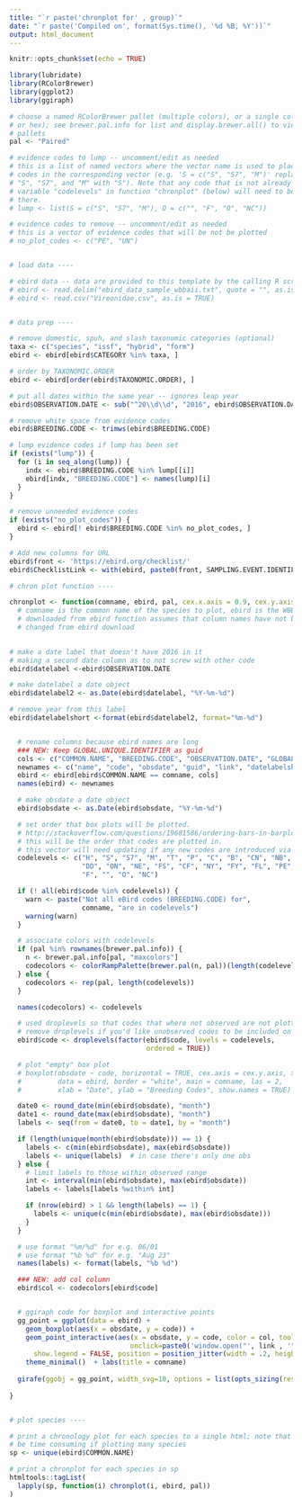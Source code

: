 ---
title: "`r paste('chronplot for' , group)`"
date: "`r paste('Compiled on', format(Sys.time(), '%d %B, %Y'))`"
output: html_document
---

```{r setup, include=FALSE}
knitr::opts_chunk$set(echo = TRUE)
```

```{r load, echo=FALSE, message=FALSE}
library(lubridate)
library(RColorBrewer)
library(ggplot2)
library(ggiraph)

# choose a named RColorBrewer pallet (multiple colors), or a single color (name
# or hex); see brewer.pal.info for list and display.brewer.all() to view all
# pallets
pal <- "Paired"

# evidence codes to lump -- uncomment/edit as needed
# this is a list of named vectors where the vector name is used to place all
# codes in the corresponding vector (e.g. 'S = c("S", "S7", "M")' replaces all
# "S", "S7", and "M" with "S"). Note that any code that is not already in
# variable "codelevels" in function "chronplot" (below) will need to be added
# there.
# lump <- list(S = c("S", "S7", "M"), O = c("", "F", "O", "NC"))

# evidence codes to remove -- uncomment/edit as needed
# this is a vector of evidence codes that will be not be plotted
# no_plot_codes <- c("PE", "UN")


# load data ----

# ebird data -- data are provided to this template by the calling R script
# ebird <- read.delim("ebird_data_sample_wbbaii.txt", quote = "", as.is = TRUE)
# ebird <- read.csv("Vireonidae.csv", as.is = TRUE)


# data prep ----

# remove domestic, spuh, and slash taxonomic categories (optional)
taxa <- c("species", "issf", "hybrid", "form")
ebird <- ebird[ebird$CATEGORY %in% taxa, ]

# order by TAXONOMIC.ORDER
ebird <- ebird[order(ebird$TAXONOMIC.ORDER), ]

# put all dates within the same year -- ignores leap year
ebird$OBSERVATION.DATE <- sub("^20\\d\\d", "2016", ebird$OBSERVATION.DATE)

# remove white space from evidence codes
ebird$BREEDING.CODE <- trimws(ebird$BREEDING.CODE)

# lump evidence codes if lump has been set
if (exists("lump")) {
  for (i in seq_along(lump)) {
    indx <- ebird$BREEDING.CODE %in% lump[[i]]
    ebird[indx, "BREEDING.CODE"] <- names(lump)[i]
  }
}

# remove unneeded evidence codes
if (exists("no_plot_codes")) {
  ebird <- ebird[! ebird$BREEDING.CODE %in% no_plot_codes, ]
}

# Add new columns for URL
ebird$front <- 'https://ebird.org/checklist/'
ebird$ChecklistLink <- with(ebird, paste0(front, SAMPLING.EVENT.IDENTIFIER))

# chron plot function ----

chronplot <- function(comname, ebird, pal, cex.x.axis = 0.9, cex.y.axis = 0.8) {
  # comname is the common name of the species to plot, ebird is the WBBA data
  # downloaded from ebird function assumes that column names have not been
  # changed from ebird download
  

# make a date label that doesn't have 2016 in it
# making a second date column as to not screw with other code
ebird$datelabel <-ebird$OBSERVATION.DATE 

# make datelabel a date object
ebird$datelabel2 <- as.Date(ebird$datelabel, "%Y-%m-%d")

# remove year from this label
ebird$datelabelshort <-format(ebird$datelabel2, format="%m-%d")


  # rename columns because ebird names are long
  ### NEW: Keep GLOBAL.UNIQUE.IDENTIFIER as guid
  cols <- c("COMMON.NAME", "BREEDING.CODE", "OBSERVATION.DATE", "GLOBAL.UNIQUE.IDENTIFIER", "ChecklistLink", "datelabelshort")
  newnames <- c("name", "code", "obsdate", "guid", "link", "datelabelshort")
  ebird <- ebird[ebird$COMMON.NAME == comname, cols]
  names(ebird) <- newnames

  # make obsdate a date object
  ebird$obsdate <- as.Date(ebird$obsdate, "%Y-%m-%d")

  # set order that box plots will be plotted.
  # http://stackoverflow.com/questions/19681586/ordering-bars-in-barplot
  # this will be the order that codes are plotted in.
  # this vector will need updating if any new codes are introduced via "lump".
  codelevels <- c("H", "S", "S7", "M", "T", "P", "C", "B", "CN", "NB", "A", "N",
                  "DD", "ON", "NE", "FS", "CF", "NY", "FY", "FL", "PE", "UN",
                  "F", "", "O", "NC")

  if (! all(ebird$code %in% codelevels)) {
    warn <- paste("Not all eBird codes (BREEDING.CODE) for",
                  comname, "are in codelevels")
    warning(warn)
  }

  # associate colors with codelevels
  if (pal %in% rownames(brewer.pal.info)) {
    n <- brewer.pal.info[pal, "maxcolors"]
    codecolors <- colorRampPalette(brewer.pal(n, pal))(length(codelevels))
  } else {
    codecolors <- rep(pal, length(codelevels))
  }

  names(codecolors) <- codelevels

  # used droplevels so that codes that where not observed are not plotted;
  # remove droplevels if you'd like unobserved codes to be included on the plot
  ebird$code <- droplevels(factor(ebird$code, levels = codelevels,
                                  ordered = TRUE))

  # plot "empty" box plot
  # boxplot(obsdate ~ code, horizontal = TRUE, cex.axis = cex.y.axis, xaxt = "n",
  #         data = ebird, border = "white", main = comname, las = 2,
  #         xlab = "Date", ylab = "Breeding Codes", show.names = TRUE)

  date0 <- round_date(min(ebird$obsdate), "month")
  date1 <- round_date(max(ebird$obsdate), "month")
  labels <- seq(from = date0, to = date1, by = "month")

  if (length(unique(month(ebird$obsdate))) == 1) {
    labels <- c(min(ebird$obsdate), max(ebird$obsdate))
    labels <- unique(labels)  # in case there's only one obs
  } else {
    # limit labels to those within observed range
    int <- interval(min(ebird$obsdate), max(ebird$obsdate))
    labels <- labels[labels %within% int]

    if (nrow(ebird) > 1 && length(labels) == 1) {
      labels <- unique(c(min(ebird$obsdate), max(ebird$obsdate)))
    }
  }

  # use format "%m/%d" for e.g. 06/01
  # use format "%b %d" for e.g. "Aug 23"
  names(labels) <- format(labels, "%b %d")

  ### NEW: add col column
  ebird$col <- codecolors[ebird$code]


  # ggiraph code for boxplot and interactive points
  gg_point = ggplot(data = ebird) +
    geom_boxplot(aes(x = obsdate, y = code)) +
    geom_point_interactive(aes(x = obsdate, y = code, color = col, tooltip = datelabelshort, data_id = datelabelshort,
                              onclick=paste0('window.open("', link , '", "_blank")')),
      show.legend = FALSE, position = position_jitter(width = .2, height = .2)) +
    theme_minimal()  + labs(title = comname)
  
  girafe(ggobj = gg_point, width_svg=10, options = list(opts_sizing(rescale = TRUE)))
  
}


# plot species ----

# print a chronology plot for each species to a single html; note that this can
# be time consuming if plotting many species
sp <- unique(ebird$COMMON.NAME)

# print a chronplot for each species in sp
htmltools::tagList(
  lapply(sp, function(i) chronplot(i, ebird, pal))
)
```
